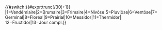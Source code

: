 {{#switch:{{#expr:trunc({{RepDnr|{{LOCALYEAR}}|{{LOCALMONTH}}|{{LOCALDAY2}}}}/30)+1}}
|1=Vendémiaire|2=Brumaire|3=Frimaire|4=Nivôse|5=Pluviôse|6=Ventôse|7=Germinal|8=Floréal|9=Prairial|10=Messidor|11=Thermidor| 12=Fructidor|13=Jour compl.}}<noinclude>

[[Category:法國共和曆模板|{{PAGENAME}}]]
</noinclude>